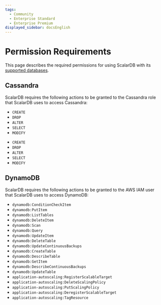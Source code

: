 ```yaml
---
tags:
  - Community
  - Enterprise Standard
  - Enterprise Premium
displayed_sidebar: docsEnglish
---
```


# Permission Requirements


This page describes the required permissions for using ScalarDB with its [supported databases](requirements.mdx#databases).

## Cassandra

ScalarDB requires the following actions to be granted to the Cassandra role that ScalarDB uses to access Cassandra:

<Tabs groupId="cassandra-versions" queryString>
  <TabItem value="cassandra-3.11" label="Cassandra 3.11" default>

  - `CREATE`
  - `DROP`
  - `ALTER`
  - `SELECT`
  - `MODIFY`

  </TabItem>
  <TabItem value="cassandra-3.0" label="Cassandra 3.0">

  - `CREATE`
  - `DROP`
  - `ALTER`
  - `SELECT`
  - `MODIFY`

  </TabItem>
</Tabs>

## DynamoDB

ScalarDB requires the following actions to be granted to the AWS IAM user that ScalarDB uses to access DynamoDB:

- `dynamodb:ConditionCheckItem`
- `dynamodb:PutItem`
- `dynamodb:ListTables`
- `dynamodb:DeleteItem`
- `dynamodb:Scan`
- `dynamodb:Query`
- `dynamodb:UpdateItem`
- `dynamodb:DeleteTable`
- `dynamodb:UpdateContinuousBackups`
- `dynamodb:CreateTable`
- `dynamodb:DescribeTable`
- `dynamodb:GetItem`
- `dynamodb:DescribeContinuousBackups`
- `dynamodb:UpdateTable`
- `application-autoscaling:RegisterScalableTarget`
- `application-autoscaling:DeleteScalingPolicy`
- `application-autoscaling:PutScalingPolicy`
- `application-autoscaling:DeregisterScalableTarget`
- `application-autoscaling:TagResource`
